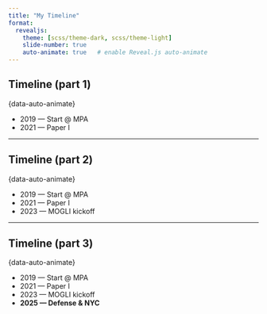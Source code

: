 ```yaml
---
title: "My Timeline"
format:
  revealjs:
    theme: [scss/theme-dark, scss/theme-light]
    slide-number: true
    auto-animate: true   # enable Reveal.js auto-animate
---
```


## Timeline (part 1)
{data-auto-animate}

- [2019 — Start @ MPA]{data-id=yr-2019}
- [2021 — Paper I]{data-id=yr-2021}

---

## Timeline (part 2)
{data-auto-animate}

- [2019 — Start @ MPA]{data-id=yr-2019}
- [2021 — Paper I]{data-id=yr-2021}
- [2023 — MOGLI kickoff]{data-id=yr-2023}

---

## Timeline (part 3)
{data-auto-animate}

- [2019 — Start @ MPA]{data-id=yr-2019}
- [2021 — Paper I]{data-id=yr-2021}
- [2023 — MOGLI kickoff]{data-id=yr-2023}
- **[2025 — Defense & NYC]{data-id=yr-2025}**
